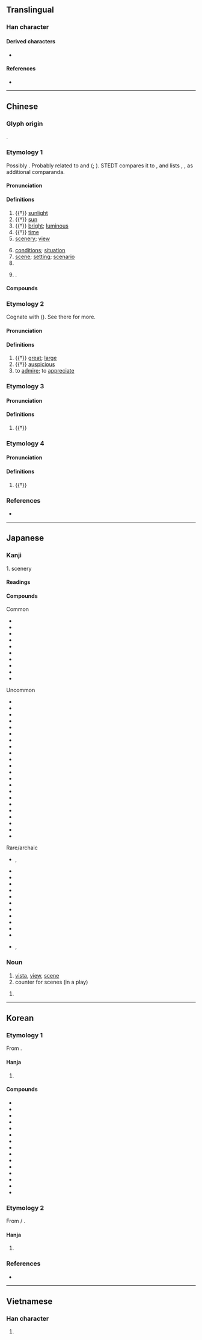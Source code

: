 {{character info}}
==Translingual==
{{stroke order|strokes=12}}

===Han character===
{{Han char|rn=72|rad=日|as=08|sn=12|four=60906|canj=AYRF|ids=⿱日京}}

====Derived characters====
* {{l|mul|[[憬]] [[幜]] [[撔]] [[澋]] [[𠾶]] [[𡡡]] [[暻]] [[璟]] [[燝]] [[𥋓]] [[鐛]] [[䭘]] [[𨗈]] [[㔀]] [[影]] [[顥]]([[颢]]) [[䯫]] [[𪆣]]}}

====References====
* {{Han ref|kx=0496.300|dkj=13983|dj=0862.130|hdz=21520.030|uh=666F|ud=26223|bh=B4BA|bd=46266}}

----

==Chinese==
{{zh-forms}}

===Glyph origin===
{{Han etym}}
{{Han compound|日|京|ls=psc|c1=s|c2=p|t1=sun}}.

===Etymology 1===
Possibly {{der|zh|sit}}. Probably related to {{och-l|鏡|mirror}} and {{och-l|影|shadow}} ({{zh-ref|Wang, 1982}}; {{zh-ref|Baxter and Sagart, 2014}}). STEDT compares it to {{cog|tbq-kuk-pro|*klaaŋ-I}}, {{m|tbq-kuk-pro|*klaan-II||to shine; light; bright}} and lists {{och-l|亮|bright}}, {{och-l|陽|sunshine}}, {{och-l|章|emblem; to display}} as additional comparanda.

====Pronunciation====
{{zh-pron
|m=jǐng
|m-s=jin3
|c=ging2
|c-t=gen2
|g=jin3
|h=pfs=kín;gd=gin3
|j=jing2
|mb=gěng
|md=gīng
|mn=ml,jj,tw:kéng
|mn-t=gêng2
|w=2jin
|x=jin3
|mc=y
|oc=1,y
|cat=n,a,cls,pn
}}

====Definitions====
{{zh-hanzi}}

# {{†}} [[sunlight]]
# {{†}} [[sun]]
# {{†}} [[bright]]; [[luminous]]
# {{†}} [[time]]
# [[scenery]]; [[view]] {{zh-mw|c:個}}
#: {{zh-x|個 景 咁 靚，一定 要 影 返 幾 張 相{soeng3-2} 留念。|The '''scenery''' is so beautiful! We've got to take a few pictures to mark the occasion.|C}}
# [[conditions]]; [[situation]]
# [[scene]]; [[setting]]; [[scenario]]
# {{zh-classifier|scenes of a play, drama, etc}}
# {{surname|zh|nodot=1}}.

====Compounds====
{{zh-der|景點|景觀|景況|景慕|景片|景頗族|景氣|景區|景色|景深|景勝|景泰藍|景天|景物|景象|景仰|景緻|景洪|一景兒|不景氣|中景|中近景|人文景觀|何景明|佳景|侯景|侯景之亂|係風捕景|倒景|光景|內景|全景|全景電影|出外景|出景|前景|勝景|即景|即景會心|即景生情|反景|取景|和景|地理景觀|場景|外景|夜景|大殺風景|大煞風景|大遠景|奇景|好景|好景不常|好景不長|媚景|家景|實景|寫景|對景|對景傷情|布景|年景|幻景|形景|後景|急景|急景凋年|急景流年|情景|情景交融|應景|戢景|拍外景|搭景|文景之治|春和景明|春景|晚景|景光|景命|景員|景山|景岳全書|景差|景從|景從雲合|景從雲集|景德鎮|景教|景星|景星勛章|景星慶雲|景氣循環|景氣變動|景泰|景福|景致|景行|景迂生集|景遇|景運|景陽宮井|景陽崗|景雲|景風|暇景|暮景|暮景桑榆|暮景殘光|桑榆晚景|桑榆暮景|桑榆末景|殺風景|比景|流景|淑景|滅景|漢景帝|瀟湘八景|煙景|煞風景|生情見景|異景|盆景|看景生情|睹景傷情|秋景|絕景|繫風捕景|美景|美景良辰|老景|背景|背景輻射|背景音樂|自然景觀|良宵美景|良時美景|良辰媚景|良辰美景|莫景|蜃景|行景|補景|襯景|西洋景|見景生情|觸景傷情|觸景傷懷|觸景生情|觸景生懷|許景澄|躡景|躡景追飛|近景|返景|迷你盆景|過景|遠景|郭景純|配景|長繩繫景|陶弘景|陽景|霽景|靈景|風景|風景區|風景畫|高山景行|點景|天景|圖景|景陽|逸景華庭|佈景|不景}}

===Etymology 2===
Cognate with {{och-l|京|mound; capital}} ({{zh-ref|Schuessler, 2007}}). See there for more.

====Pronunciation====
{{zh-pron
|m=jǐng
|m-s=jin3
|c=ging2
|c-t=gen2
|g=jin3
|h=pfs=kín;gd=gin3
|j=jing2
|mb=gěng
|md=gīng
|mn=kéng
|mn-t=gêng2
|w=2jin
|x=jin3
|mc=y
|oc=n,y
|cat=a,v
}}

====Definitions====
{{zh-hanzi}}

# {{†}} [[great]]; [[large]]
# {{†}} [[auspicious]]
# to [[admire]]; to [[appreciate]]

===Etymology 3===

====Pronunciation====
{{zh-pron
|m=jǐng
|c=ging2
|mc=y
|oc=2,y
|cat=n
}}

====Definitions====
{{zh-hanzi}}

# {{†}} {{zh-alt-form|幜|a kind of coat}}

===Etymology 4===

====Pronunciation====
{{zh-pron
|m=yǐng
|c=jing2
|cat=n
}}

====Definitions====
{{zh-hanzi}}

# {{†}} {{zh-alt-form|影|[[shadow]]}}

===References===
* {{R:yue:mfccd}}

----

==Japanese==

===Kanji===
{{ja-kanji|grade=4|rs=日08}}

1. scenery

====Readings====
{{ja-readings
|goon=きょう<きやう, よう<やう
|kanon=えい, けい
|kun=けしき, かげ-
}}

====Compounds====
{{der-top3|Compounds of 景}}
; Common
* {{ja-r|景品|けいひん}}
* {{ja-r|景観|けいかん}}
* {{ja-r|景気|けいき}}
* {{ja-r|景%色|け%しき}}
* {{ja-r|景勝|けいしょう}}
* {{ja-r|風景|ふうけい}}
* {{ja-r|背景|はいけい}}
* {{ja-r|情景|じょうけい}}
* {{ja-r|光景|こうけい}}
* {{ja-r|夜景|やけい}}
{{der-mid3}}
; Uncommon
* {{ja-r|景物|けいぶつ}}
* {{ja-r|景況|けいきょう}}
* {{ja-r|美景|びけい}}
* {{ja-r|盆景|ぼんけい}}
* {{ja-r|遠景|えんけい}}
* {{ja-r|八景|はっけい}}
* {{ja-r|百景|ひゃっけい}}
* {{ja-r|実景|じっけい}}
* {{ja-r|叙景|じょけい}}
* {{ja-r|海景|かいけい}}
* {{ja-r|近景|きんけい}}
* {{ja-r|後景|こうけい}}
* {{ja-r|三景|さんけい}}
* {{ja-r|借景|しゃっけい}}
* {{ja-r|小景|しょうけい}}
* {{ja-r|点景|てんけい}}
* {{ja-r|添景|てんけい}}
* {{ja-r|夕景|ゆうけい}}
* {{ja-r|絶景|ぜっけい}}
* {{ja-r|前景|ぜんけい}}
* {{ja-r|全景|ぜんけい}}
* {{ja-r|天下の景|てんか の けい}}
{{der-mid3}}
; Rare/archaic
* {{ja-r|景仰|けいこう}}, {{ja-r|景仰|けいぎょう}}
* {{ja-r|景教|けいきょう}}
* {{ja-r|景趣|けいしゅ}}
* {{ja-r|景雲|けいうん}}
* {{ja-r|晩景|ばんけい}}
* {{ja-r|中景|ちゅうけい}}
* {{ja-r|佳景|かけい}}
* {{ja-r|雪景|せっけい}}
* {{ja-r|勝景|しょうけい}}
* {{ja-r|庭景|ていけい}}
* {{ja-r|雲景|うんけい}}
* {{ja-r|幽景|ゆうけい}}
* {{ja-r|淑景舎|しげいさ}}, {{ja-r|淑景舎|しげいしゃ}}
{{der-bottom}}

===Noun===
{{ja-noun|けい}}

# [[vista]], [[view]], [[scene]]
# counter for scenes (in a play)

{{ja-noun|かげ}}
# {{alternative form of|ja|影}}

----

==Korean==

===Etymology 1===
From {{der|ko|ltc|-}} {{ltc-l|景|id=1}}. {{hanja-hunmong|겨ᇰ〮|kyeng|雜語#하01A}}

====Hanja====
{{ko-hanja-search}}
{{ko-hanja|볕|경}}

# {{hanja form of|경|[[view]]; [[vista]]}}

====Compounds====
{{der-top3|Compounds}}
* {{ko-l|광경|光景}}
* {{ko-l|경관|景觀}}
* {{ko-l|경기|景氣}}
* {{ko-l|경치|景致}}
* {{ko-l|경품|景品}}
* {{ko-l|경황|景況}}
* {{ko-l|배경|背景}}
* {{ko-l|설경|雪景}}
* {{ko-l|야경|夜景}}
* {{ko-l|전경|全景}}
* {{ko-l|절경|絶景}}
* {{ko-l|정경|情景}}
* {{ko-l|조경|造景}}
* {{ko-l|풍경|[[scenery]]|風景}}
* {{ko-l|^경복궁|景福宮}}
{{der-bottom}}

===Etymology 2===
From {{der|ko|ltc|-}} {{zh-l|*景}} / {{ltc-l|影|id=1}}.

====Hanja====
{{ko-hanja|그림자|영}}

# {{alt form|ko|影||{{hanja form of|영|[[shadow]]}}}}

===References===
* {{R:hanjadoc|4648}}

----

==Vietnamese==

===Han character===
{{vi-readings|reading=cảnh, ảnh, khảnh, kiểng, ngoảnh, kẻng, ngảnh|rs=日08}}

# {{rfdef|vi|sort=日08}}